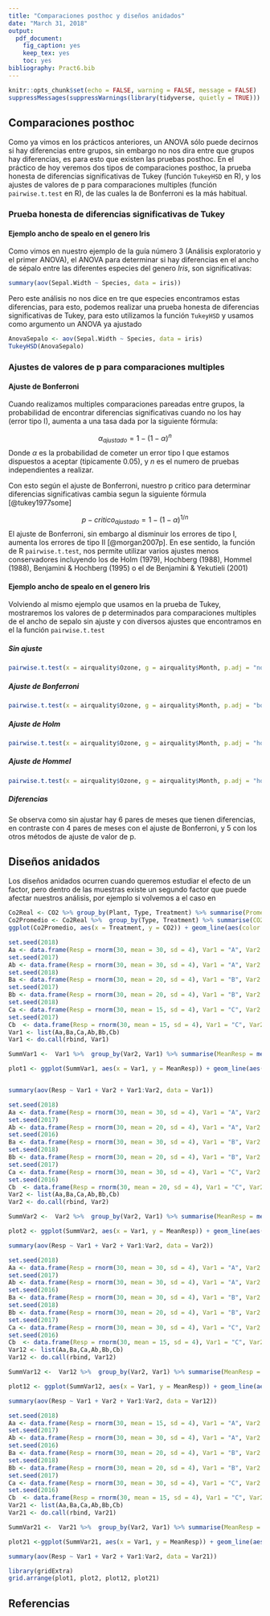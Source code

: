 ```yaml
---
title: "Comparaciones posthoc y diseños anidados"
date: "March 31, 2018"
output:
  pdf_document:
    fig_caption: yes
    keep_tex: yes
    toc: yes
bibliography: Pract6.bib
---
```


```r
knitr::opts_chunk$set(echo = FALSE, warning = FALSE, message = FALSE)
suppressMessages(suppressWarnings(library(tidyverse, quietly = TRUE)))
```

## Comparaciones posthoc

Como ya vimos en los prácticos anteriores, un ANOVA sólo puede decirnos si hay diferencias entre grupos, sin embargo no nos dira entre que grupos hay diferencias, es para esto que existen las pruebas posthoc. En el práctico de hoy veremos dos tipos de comparaciones posthoc, la prueba honesta de diferencias significativas de Tukey (función `TukeyHSD` en R), y los ajustes de valores de p para comparaciones multiples (función `pairwise.t.test` en R), de las cuales la de Bonferroni es la más habitual.

### Prueba honesta de diferencias significativas de Tukey

#### Ejemplo ancho de spealo en el genero Iris

Como vimos en nuestro ejemplo de la guía número 3 (Análisis exploratorio y el primer ANOVA), el ANOVA para determinar si hay diferencias en el ancho de sépalo entre las diferentes especies del genero *Iris*, son significativas:

```r
summary(aov(Sepal.Width ~ Species, data = iris))
```

Pero este análisis no nos dice en tre que especies encontramos estas diferencias, para esto, podemos realizar una prueba honesta de diferencias significativas de Tukey, para esto utilizamos la función `TukeyHSD` y usamos como argumento un ANOVA ya ajustado

```r
AnovaSepalo <- aov(Sepal.Width ~ Species, data = iris)
TukeyHSD(AnovaSepalo)
```

### Ajustes de valores de p para comparaciones multiples

#### Ajuste de Bonferroni

Cuando realizamos multiples comparaciones pareadas entre grupos, la probabilidad de encontrar diferencias significativas cuando no los hay (error tipo I), aumenta a una tasa dada por la siguiente fórmula:

$$\alpha_{ajustado} = 1 - (1 -\alpha)^n$$
Donde $\alpha$ es la probabilidad de cometer un error tipo I que estamos dispuestos a aceptar (tipicamente 0.05), y $n$ es el numero de pruebas independientes a realizar.

Con esto según el ajuste de Bonferroni, nuestro p critico para determinar diferencias significativas cambia segun la siguiente fórmula [@tukey1977some]

$$p-critico_{ajustado} = 1 - (1 -\alpha)^{1/n}$$
El ajuste de Bonferroni, sin embargo al disminuir los errores de tipo I, aumenta los errores de tipo II [@morgan2007p]. En ese sentido, la función de R `pairwise.t.test`, nos permite utilizar varios ajustes menos conservadores incluyendo los de Holm (1979), Hochberg (1988), Hommel (1988), Benjamini & Hochberg (1995) o el de Benjamini & Yekutieli (2001) 

#### Ejemplo ancho de spealo en el genero Iris

Volviendo al mismo ejemplo que usamos en la prueba de Tukey, mostraremos los valores de p determinados para comparaciones multiples de el ancho de sepalo sin ajuste y con diversos ajustes que encontramos en el la función `pairwise.t.test`

##### Sin ajuste

```r
pairwise.t.test(x = airquality$Ozone, g = airquality$Month, p.adj = "none")
```

##### Ajuste de Bonferroni

```r
pairwise.t.test(x = airquality$Ozone, g = airquality$Month, p.adj = "bonf")
```

##### Ajuste de Holm

```r
pairwise.t.test(x = airquality$Ozone, g = airquality$Month, p.adj = "holm")
```

##### Ajuste de Hommel

```r
pairwise.t.test(x = airquality$Ozone, g = airquality$Month, p.adj = "hommel")
```

##### Diferencias

Se observa como sin ajustar hay 6 pares de meses que tienen diferencias, en contraste con 4 pares de meses con el ajuste de Bonferroni, y 5 con los otros métodos de ajuste de valor de p.

## Diseños anidados

Los diseños anidados ocurren cuando queremos estudiar el efecto de un factor, pero dentro de las muestras existe un segundo factor que puede afectar nuestros análisis, por ejemplo si volvemos a el caso en 



```r
Co2Real <- CO2 %>% group_by(Plant, Type, Treatment) %>% summarise(PromedioCO2 = mean(uptake))
Co2Promedio <- Co2Real %>%  group_by(Type, Treatment) %>% summarise(CO2 = mean(PromedioCO2), SD =sd(PromedioCO2))
ggplot(Co2Promedio, aes(x = Treatment, y = CO2)) + geom_line(aes(color = Type)) + geom_point(aes(color = Type)) + geom_errorbar(aes(ymin = CO2 - SD, ymax = CO2 + SD, color = Type), width = 0.1)
```


```r
set.seed(2018)
Aa <- data.frame(Resp = rnorm(30, mean = 30, sd = 4), Var1 = "A", Var2 ="a")
set.seed(2017)
Ab <- data.frame(Resp = rnorm(30, mean = 30, sd = 4), Var1 = "A", Var2 ="b")
set.seed(2018)
Ba <- data.frame(Resp = rnorm(30, mean = 20, sd = 4), Var1 = "B", Var2 ="a")
set.seed(2017)
Bb <- data.frame(Resp = rnorm(30, mean = 20, sd = 4), Var1 = "B", Var2 ="b")
set.seed(2018)
Ca <- data.frame(Resp = rnorm(30, mean = 15, sd = 4), Var1 = "C", Var2 ="a")
set.seed(2017)
Cb  <- data.frame(Resp = rnorm(30, mean = 15, sd = 4), Var1 = "C", Var2 ="b")
Var1 <- list(Aa,Ba,Ca,Ab,Bb,Cb)
Var1 <- do.call(rbind, Var1)

SummVar1 <-  Var1 %>%  group_by(Var2, Var1) %>% summarise(MeanResp = mean(Resp), SD =sd(Resp))

plot1 <- ggplot(SummVar1, aes(x = Var1, y = MeanResp)) + geom_line(aes(color = Var2)) + geom_point(aes(color = Var2)) + geom_errorbar(aes(ymin = MeanResp - SD, ymax = MeanResp + SD, color = Var2), width = 0.1) + theme_classic() + ylim(c(10,35))


summary(aov(Resp ~ Var1 + Var2 + Var1:Var2, data = Var1))

set.seed(2018)
Aa <- data.frame(Resp = rnorm(30, mean = 30, sd = 4), Var1 = "A", Var2 ="a")
set.seed(2017)
Ab <- data.frame(Resp = rnorm(30, mean = 20, sd = 4), Var1 = "A", Var2 ="b")
set.seed(2016)
Ba <- data.frame(Resp = rnorm(30, mean = 30, sd = 4), Var1 = "B", Var2 ="a")
set.seed(2018)
Bb <- data.frame(Resp = rnorm(30, mean = 20, sd = 4), Var1 = "B", Var2 ="b")
set.seed(2017)
Ca <- data.frame(Resp = rnorm(30, mean = 30, sd = 4), Var1 = "C", Var2 ="a")
set.seed(2016)
Cb  <- data.frame(Resp = rnorm(30, mean = 20, sd = 4), Var1 = "C", Var2 ="b")
Var2 <- list(Aa,Ba,Ca,Ab,Bb,Cb)
Var2 <- do.call(rbind, Var2)

SummVar2 <-  Var2 %>%  group_by(Var2, Var1) %>% summarise(MeanResp = mean(Resp), SD =sd(Resp))

plot2 <- ggplot(SummVar2, aes(x = Var1, y = MeanResp)) + geom_line(aes(color = Var2)) + geom_point(aes(color = Var2)) + geom_errorbar(aes(ymin = MeanResp - SD, ymax = MeanResp + SD, color = Var2), width = 0.1) + theme_classic() + ylim(c(10,35))

summary(aov(Resp ~ Var1 + Var2 + Var1:Var2, data = Var2))

set.seed(2018)
Aa <- data.frame(Resp = rnorm(30, mean = 30, sd = 4), Var1 = "A", Var2 ="a")
set.seed(2017)
Ab <- data.frame(Resp = rnorm(30, mean = 30, sd = 4), Var1 = "A", Var2 ="b")
set.seed(2016)
Ba <- data.frame(Resp = rnorm(30, mean = 30, sd = 4), Var1 = "B", Var2 ="a")
set.seed(2018)
Bb <- data.frame(Resp = rnorm(30, mean = 20, sd = 4), Var1 = "B", Var2 ="b")
set.seed(2017)
Ca <- data.frame(Resp = rnorm(30, mean = 30, sd = 4), Var1 = "C", Var2 ="a")
set.seed(2016)
Cb  <- data.frame(Resp = rnorm(30, mean = 15, sd = 4), Var1 = "C", Var2 ="b")
Var12 <- list(Aa,Ba,Ca,Ab,Bb,Cb)
Var12 <- do.call(rbind, Var12)

SummVar12 <-  Var12 %>%  group_by(Var2, Var1) %>% summarise(MeanResp = mean(Resp), SD =sd(Resp))

plot12 <- ggplot(SummVar12, aes(x = Var1, y = MeanResp)) + geom_line(aes(color = Var2)) + geom_point(aes(color = Var2)) + geom_errorbar(aes(ymin = MeanResp - SD, ymax = MeanResp + SD, color = Var2), width = 0.1) + theme_classic() + ylim(c(10,35))

summary(aov(Resp ~ Var1 + Var2 + Var1:Var2, data = Var12))

set.seed(2018)
Aa <- data.frame(Resp = rnorm(30, mean = 15, sd = 4), Var1 = "A", Var2 ="a")
set.seed(2017)
Ab <- data.frame(Resp = rnorm(30, mean = 30, sd = 4), Var1 = "A", Var2 ="b")
set.seed(2016)
Ba <- data.frame(Resp = rnorm(30, mean = 20, sd = 4), Var1 = "B", Var2 ="a")
set.seed(2018)
Bb <- data.frame(Resp = rnorm(30, mean = 20, sd = 4), Var1 = "B", Var2 ="b")
set.seed(2017)
Ca <- data.frame(Resp = rnorm(30, mean = 30, sd = 4), Var1 = "C", Var2 ="a")
set.seed(2016)
Cb  <- data.frame(Resp = rnorm(30, mean = 15, sd = 4), Var1 = "C", Var2 ="b")
Var21 <- list(Aa,Ba,Ca,Ab,Bb,Cb)
Var21 <- do.call(rbind, Var21)

SummVar21 <-  Var21 %>%  group_by(Var2, Var1) %>% summarise(MeanResp = mean(Resp), SD =sd(Resp))

plot21 <-ggplot(SummVar21, aes(x = Var1, y = MeanResp)) + geom_line(aes(color = Var2)) + geom_point(aes(color = Var2)) + geom_errorbar(aes(ymin = MeanResp - SD, ymax = MeanResp + SD, color = Var2), width = 0.1) + theme_classic() + ylim(c(10,35))

summary(aov(Resp ~ Var1 + Var2 + Var1:Var2, data = Var21))

library(gridExtra)
grid.arrange(plot1, plot2, plot12, plot21)

```


## Referencias